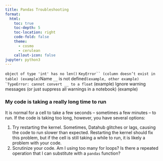 ```yaml
---
title: Pandas Troubleshooting
format:
  html:
    toc: true
    toc-depth: 5
    toc-location: right
    code-fold: false
    theme:
      - cosmo
      - cerulean
    callout-icon: false
jupyter: python3
---
```


`object of type 'int' has no len()`
`KeyError`` (column doesn’t exist in table) (example) 
`Name `__` is not defined`` (example, other example)
`TypeError: cannot convert __ to a float`` (example) 
Ignore warning messages (or just suppress all warnings in a notebook) (example)



### My code is taking a really long time to run
It is normal for a cell to take a few seconds -- sometimes a few minutes -- to run. If the code is taking too long, however, you have several options: 

1. Try restarting the kernel. Sometimes, Datahub glitches or lags, causing the code to run slower than expected. Restarting the kernel should fix this problem, but if the cell is still taking a while to run, it is likely a problem with your code.
2. Scrutinize your code. Am I using too many for loops? Is there a repeated operation that I can substitute with a `pandas` function? 



